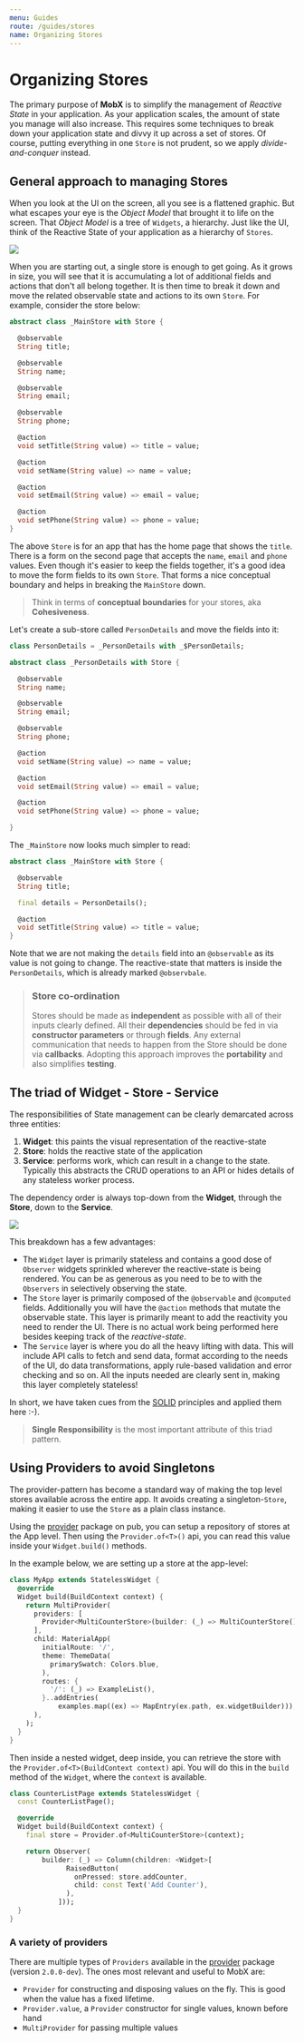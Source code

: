 ```yaml
---
menu: Guides
route: /guides/stores
name: Organizing Stores
---
```


# Organizing Stores

The primary purpose of **MobX** is to simplify the management of _Reactive State_ in your application. As your application scales, the amount of state you manage will also increase. This requires some techniques to break down your application state and divvy it up across a set of stores. Of course, putting everything in one `Store` is not prudent, so we apply _divide-and-conquer_ instead.

## General approach to managing Stores

When you look at the UI on the screen, all you see is a flattened graphic. But what escapes your eye is the _Object Model_ that brought it to life on the screen. That _Object Model_ is a tree of `Widgets`, a hierarchy. Just like the UI, think of the Reactive State of your application as a hierarchy of `Stores`.


<img src={storeHierarchy} />

When you are starting out, a single store is enough to get going. As it grows in size, you will see that it is accumulating a lot of additional fields and actions that don't all belong together. It is then time to break it down and move the related observable state and actions to its own `Store`. For example, consider the store below:

```dart
abstract class _MainStore with Store {

  @observable
  String title;

  @observable
  String name;

  @observable
  String email;

  @observable
  String phone;

  @action
  void setTitle(String value) => title = value;

  @action
  void setName(String value) => name = value;

  @action
  void setEmail(String value) => email = value;

  @action
  void setPhone(String value) => phone = value;
}
```

The above `Store` is for an app that has the home page that shows the `title`. There is a form on the second page that accepts the `name`, `email` and `phone` values. Even though it's easier to keep the fields together, it's a good idea to move the form fields to its own `Store`. That forms a nice conceptual boundary and helps in breaking the `MainStore` down.

> Think in terms of **conceptual boundaries** for your stores, aka **Cohesiveness**.

Let's create a sub-store called `PersonDetails` and move the fields into it:

```dart
class PersonDetails = _PersonDetails with _$PersonDetails;

abstract class _PersonDetails with Store {

  @observable
  String name;

  @observable
  String email;

  @observable
  String phone;

  @action
  void setName(String value) => name = value;

  @action
  void setEmail(String value) => email = value;

  @action
  void setPhone(String value) => phone = value;

}
```

The `_MainStore` now looks much simpler to read:

```dart
abstract class _MainStore with Store {

  @observable
  String title;

  final details = PersonDetails();

  @action
  void setTitle(String value) => title = value;
}

```

Note that we are not making the `details` field into an `@observable` as its value is not going to change. The reactive-state that matters is inside the `PersonDetails`, which is already marked `@observbale`.

> ### Store co-ordination
>
> Stores should be made as **independent** as possible with all of their inputs clearly defined. All their **dependencies** should be fed in via **constructor parameters** or through **fields**. Any external communication that needs to happen from the Store should be done via **callbacks**. Adopting this approach improves the **portability** and also simplifies **testing**.

## The triad of Widget - Store - Service

The responsibilities of State management can be clearly demarcated across three entities:

1. **Widget**: this paints the visual representation of the reactive-state
2. **Store**: holds the reactive state of the application
3. **Service**: performs work, which can result in a change to the state. Typically this abstracts the CRUD operations to an API or hides details of any stateless worker process.

The dependency order is always top-down from the **Widget**, through the **Store**, down to the **Service**.


<img src={dependencyOrder} />

This breakdown has a few advantages:

- The `Widget` layer is primarily stateless and contains a good dose of `Observer` widgets sprinkled wherever the reactive-state is being rendered. You can be as generous as you need to be to with the `Observers` in selectively observing the state.
- The `Store` layer is primarily composed of the `@observable` and `@computed` fields. Additionally you will have the `@action` methods that mutate the observable state. This layer is primarily meant to add the reactivity you need to render the UI. There is no actual work being performed here besides keeping track of the _reactive-state_.
- The `Service` layer is where you do all the heavy lifting with data. This will include API calls to fetch and send data, format according to the needs of the UI, do data transformations, apply rule-based validation and error checking and so on. All the inputs needed are clearly sent in, making this layer completely stateless!

In short, we have taken cues from the [SOLID](https://en.wikipedia.org/wiki/SOLID) principles and applied them here :-).

> **Single Responsibility** is the most important attribute of this triad pattern.

## Using Providers to avoid Singletons

The provider-pattern has become a standard way of making the top level stores available across the entire app. It avoids creating a singleton-`Store`, making it easier to use the `Store` as a plain class instance.

Using the [provider][1] package on pub, you can setup a repository of stores at the App level. Then using the `Provider.of<T>()` api, you can read this value inside your `Widget.build()` methods.

In the example below, we are setting up a store at the app-level:

```dart
class MyApp extends StatelessWidget {
  @override
  Widget build(BuildContext context) {
    return MultiProvider(
      providers: [
        Provider<MultiCounterStore>(builder: (_) => MultiCounterStore())
      ],
      child: MaterialApp(
        initialRoute: '/',
        theme: ThemeData(
          primarySwatch: Colors.blue,
        ),
        routes: {
          '/': (_) => ExampleList(),
        }..addEntries(
            examples.map((ex) => MapEntry(ex.path, ex.widgetBuilder))),
      ),
    );
  }
}
```

Then inside a nested widget, deep inside, you can retrieve the store with the `Provider.of<T>(BuildContext context)` api. You will do this in the `build` method of the `Widget`, where the `context` is available.

```dart
class CounterListPage extends StatelessWidget {
  const CounterListPage();

  @override
  Widget build(BuildContext context) {
    final store = Provider.of<MultiCounterStore>(context);

    return Observer(
        builder: (_) => Column(children: <Widget>[
              RaisedButton(
                onPressed: store.addCounter,
                child: const Text('Add Counter'),
              ),
            ]));
  }
}
```

### A variety of providers

There are multiple types of `Providers` available in the [provider][1] package (version `2.0.0-dev`). The ones most relevant and useful to MobX are:

- `Provider` for constructing and disposing values on the fly. This is good when the value has a fixed lifetime.
- `Provider.value`, a `Provider` constructor for single values, known before hand
- `MultiProvider` for passing multiple values

[1]: https://pub.dartlang.org/packages/provider
